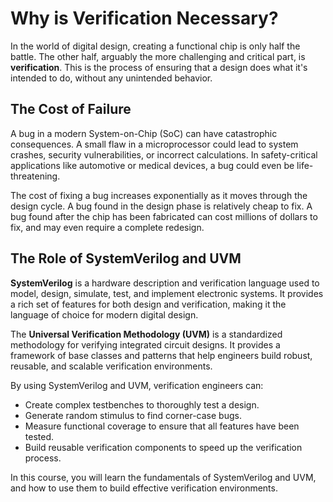 # Why is Verification Necessary?

In the world of digital design, creating a functional chip is only half the battle. The other half, arguably the more challenging and critical part, is **verification**. This is the process of ensuring that a design does what it's intended to do, without any unintended behavior.

## The Cost of Failure

A bug in a modern System-on-Chip (SoC) can have catastrophic consequences. A small flaw in a microprocessor could lead to system crashes, security vulnerabilities, or incorrect calculations. In safety-critical applications like automotive or medical devices, a bug could even be life-threatening.

The cost of fixing a bug increases exponentially as it moves through the design cycle. A bug found in the design phase is relatively cheap to fix. A bug found after the chip has been fabricated can cost millions of dollars to fix, and may even require a complete redesign.

## The Role of SystemVerilog and UVM

**SystemVerilog** is a hardware description and verification language used to model, design, simulate, test, and implement electronic systems. It provides a rich set of features for both design and verification, making it the language of choice for modern digital design.

The **Universal Verification Methodology (UVM)** is a standardized methodology for verifying integrated circuit designs. It provides a framework of base classes and patterns that help engineers build robust, reusable, and scalable verification environments.

By using SystemVerilog and UVM, verification engineers can:

*   Create complex testbenches to thoroughly test a design.
*   Generate random stimulus to find corner-case bugs.
*   Measure functional coverage to ensure that all features have been tested.
*   Build reusable verification components to speed up the verification process.

In this course, you will learn the fundamentals of SystemVerilog and UVM, and how to use them to build effective verification environments.
